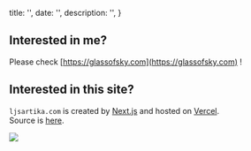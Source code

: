 
  title: '',
  date: '',
  description: '',
}

## Interested in me?

Please check [https://glassofsky.com](https://glassofsky.com) !

<Spacer y={1} />

## Interested in this site?

`ljsartika.com` is created by <a href="https://nextjs.org/" target="_blank">Next.js</a> and hosted on <a href="https://vercel.com/" target="_blank">Vercel</a>.  
Source is <a href="https://github.com/mariobermudezjr/ljsartika" target="_blank">here</a>.

<Display shadow caption="This website is blazingly fast.">
  <img src="https://user-images.githubusercontent.com/36184621/87223814-047fb380-c3bb-11ea-8a9c-77616a27ada7.png" />
</Display>


